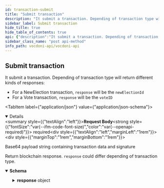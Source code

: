 ```yaml
---
id: transaction-submit
title: "Submit transaction"
description: "It submit a transaction. Depending of transaction type will return different kinds of responses:"
sidebar_label: Submit transaction
hide_title: true
hide_table_of_contents: true
api: {"description":"It submit a transaction. Depending of transaction type will return different kinds of responses:\n- For a NewElection transaction, `response` will be the `newElectionId`\n- For a Vote transaction, `response` will be the `voteID`","operationId":"transactionSubmit","tags":["Chain"],"requestBody":{"description":"Base64 payload string containing transaction data and signature","required":true,"content":{"application/json":{"schema":{"type":"object","properties":{"payload":{"type":"string","example":"<Base64 string>"}}}}}},"responses":{"200":{"description":"Return blockchain response. `response` could differ depending of transaction type.","content":{"application/json":{"schema":{"type":"object","properties":{"response":{"oneOf":[{"type":"string","example":"1056bc4d864c12659be306be1f4f31e1f5dcf9e61cb85c8e67509c59144c59ad"},{"type":"string","example":"75e8f822f5dd13973ac5158d600f0a2a5fea4bfefce9712ab5195bf17884cfad"}]},"code":{"type":"integer","format":"int32","example":1},"hash":{"type":"string","example":"75e8f822f5dd13973ac5158d600f0a2a5fea4bfefce9712ab5195bf17884cfad"}}}}}}},"method":"post","path":"/chain/transactions","servers":[{"url":"https://api.vocdoni.io/v2/"}],"securitySchemes":{"bearerAuth":{"type":"http","scheme":"bearer"}},"jsonRequestBodyExample":{"payload":"<Base64 string>"},"info":{"version":"2.0.0","title":"Vocdoni API","license":{"name":"MIT"},"description":"**Goals and Objectives:** \nThe Vocdoni API is meant to be the entry point for external integrators to add voting capabilities to an existing  CRM, customer base and product experience. The API should act as a satellite that facilitates creating votes using  Vocdoni, without the hassle of learning a deep platform.\nThis API should allow to perform the basic primitives of the Vocdoni Protocol such as manage organizations, voting  processes and be able to vote, abstracting as much as possible the complexity and doing so, offering simple and  clear methods to perform such actions.\nLast but not least, the API should be modular and allow further expansion with other independent modules such as  payments, CSPs, SSI providers, CRM’s, etc. becoming a open voting block/”lego” for the Web2.0 & Web 3.0 world."},"postman":{"name":"Submit transaction","description":{"content":"It submit a transaction. Depending of transaction type will return different kinds of responses:\n- For a NewElection transaction, `response` will be the `newElectionId`\n- For a Vote transaction, `response` will be the `voteID`","type":"text/plain"},"url":{"path":["chain","transactions"],"host":["{{baseUrl}}"],"query":[],"variable":[]},"header":[{"key":"Content-Type","value":"application/json"},{"key":"Accept","value":"application/json"}],"method":"POST","body":{"mode":"raw","raw":"\"\"","options":{"raw":{"language":"json"}}}}}
sidebar_class_name: "post api-method"
info_path: vocdoni-api/vocdoni-api
---
```



## Submit transaction



It submit a transaction. Depending of transaction type will return different kinds of responses:
- For a NewElection transaction, `response` will be the `newElectionId`
- For a Vote transaction, `response` will be the `voteID`

<MimeTabs><TabItem label={"application/json"} value={"application/json-schema"}><details style={{}} data-collapsed={false} open={true}><summary style={{"textAlign":"left"}}><strong>Request Body</strong><strong style={{"fontSize":"var(--ifm-code-font-size)","color":"var(--openapi-required)"}}> required</strong></summary><div style={{"textAlign":"left","marginLeft":"1rem"}}><div style={{"marginTop":"1rem","marginBottom":"1rem"}}>

Base64 payload string containing transaction data and signature

</div></div><ul style={{"marginLeft":"1rem"}}><SchemaItem collapsible={false} name={"payload"} required={false} schemaDescription={undefined} schemaName={"string"} qualifierMessage={undefined} defaultValue={undefined}></SchemaItem></ul></details></TabItem></MimeTabs><div><ApiTabs><TabItem label={"200"} value={"200"}><div>

Return blockchain response. `response` could differ depending of transaction type.

</div><div><MimeTabs schemaType={"response"}><TabItem label={"application/json"} value={"application/json"}><SchemaTabs><TabItem label={"Schema"} value={"Schema"}><details style={{}} data-collapsed={false} open={true}><summary style={{"textAlign":"left"}}><strong>Schema</strong></summary><div style={{"textAlign":"left","marginLeft":"1rem"}}></div><ul style={{"marginLeft":"1rem"}}><SchemaItem collapsible={true} className={"schemaItem"}><details style={{}}><summary style={{}}><strong>response</strong><span style={{"opacity":"0.6"}}> object</span></summary><div style={{"marginLeft":"1rem"}}><div><div><span className={"badge badge--info"}>oneOf</span><SchemaTabs><TabItem label={"MOD1"} value={"0-item-properties"}><li><div><strong>string</strong></div></li></TabItem><TabItem label={"MOD2"} value={"1-item-properties"}><li><div><strong>string</strong></div></li></TabItem></SchemaTabs></div></div></div></details></SchemaItem><SchemaItem collapsible={false} name={"code"} required={false} schemaDescription={undefined} schemaName={"int32"} qualifierMessage={undefined} defaultValue={undefined}></SchemaItem><SchemaItem collapsible={false} name={"hash"} required={false} schemaDescription={undefined} schemaName={"string"} qualifierMessage={undefined} defaultValue={undefined}></SchemaItem></ul></details></TabItem><TabItem label={"Example (from schema)"} value={"Example (from schema)"}><ResponseSamples responseExample={"{\n  \"response\": \"1056bc4d864c12659be306be1f4f31e1f5dcf9e61cb85c8e67509c59144c59ad\",\n  \"code\": 1,\n  \"hash\": \"75e8f822f5dd13973ac5158d600f0a2a5fea4bfefce9712ab5195bf17884cfad\"\n}"} language={"json"}></ResponseSamples></TabItem></SchemaTabs></TabItem></MimeTabs></div></TabItem></ApiTabs></div>
      